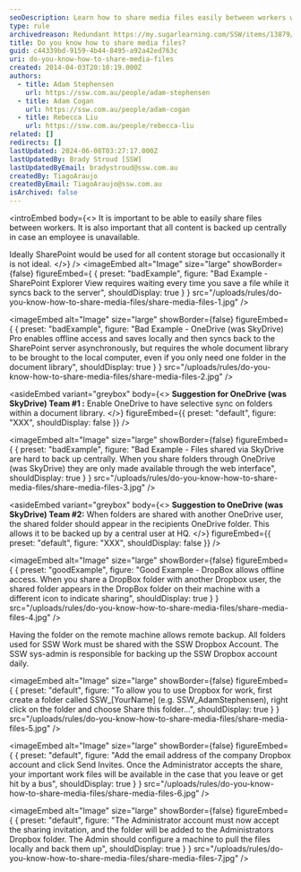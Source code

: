 ```yaml
---
seoDescription: Learn how to share media files easily between workers while ensuring central backup and offline access.
type: rule
archivedreason: Redundant https://my.sugarlearning.com/SSW/items/13879/design-shared-folders
title: Do you know how to share media files?
guid: c44339bd-9159-4b44-8495-a92a42ed763c
uri: do-you-know-how-to-share-media-files
created: 2014-04-03T20:10:19.000Z
authors:
  - title: Adam Stephensen
    url: https://ssw.com.au/people/adam-stephensen
  - title: Adam Cogan
    url: https://ssw.com.au/people/adam-cogan
  - title: Rebecca Liu
    url: https://ssw.com.au/people/rebecca-liu
related: []
redirects: []
lastUpdated: 2024-06-08T03:27:17.000Z
lastUpdatedBy: Brady Stroud [SSW]
lastUpdatedByEmail: bradystroud@ssw.com.au
createdBy: TiagoAraujo
createdByEmail: TiagoAraujo@ssw.com.au
isArchived: false
---
```


<introEmbed
  body={<>
It is important to be able to easily share files between workers. It is also important that all content is backed up centrally in case an employee is unavailable.

Ideally SharePoint would be used for all content storage but occasionally it is not ideal.
  </>}
/>
<imageEmbed
  alt="Image"
  size="large"
  showBorder={false}
  figureEmbed={ {
    preset: "badExample",
    figure: "Bad Example - SharePoint Explorer View requires waiting every time you save a file while it syncs back to the server",
    shouldDisplay: true
  } }
  src="/uploads/rules/do-you-know-how-to-share-media-files/share-media-files-1.jpg"
/>

<imageEmbed
  alt="Image"
  size="large"
  showBorder={false}
  figureEmbed={ {
    preset: "badExample",
    figure: "Bad Example - OneDrive (was SkyDrive) Pro enables offline access and saves locally and then syncs back to the SharePoint server asynchronously, but requires the whole document library to be brought to the local computer, even if you only need one folder in the document library",
    shouldDisplay: true
  } }
  src="/uploads/rules/do-you-know-how-to-share-media-files/share-media-files-2.jpg"
/>

<asideEmbed
  variant="greybox"
  body={<>
    **Suggestion for OneDrive (was SkyDrive) Team #1 :** Enable OneDrive to have selective sync on folders within a document library.
  </>}
  figureEmbed={{
    preset: "default",
    figure: "XXX",
    shouldDisplay: false
  }}
/>

<imageEmbed
  alt="Image"
  size="large"
  showBorder={false}
  figureEmbed={ {
    preset: "badExample",
    figure: "Bad Example - Files shared via SkyDrive are hard to back up centrally. When you share folders through OneDrive (was SkyDrive) they are only made available through the web interface",
    shouldDisplay: true
  } }
  src="/uploads/rules/do-you-know-how-to-share-media-files/share-media-files-3.jpg"
/>

<asideEmbed
  variant="greybox"
  body={<>
    **Suggestion to OneDrive (was SkyDrive) Team #2:** When folders are shared with another OneDrive user, the shared folder should appear in the recipients OneDrive folder. This allows it to be backed up by a central user at HQ.
  </>}
  figureEmbed={{
    preset: "default",
    figure: "XXX",
    shouldDisplay: false
  }}
/>

<imageEmbed
  alt="Image"
  size="large"
  showBorder={false}
  figureEmbed={ {
    preset: "goodExample",
    figure: "Good Example -  DropBox allows offline access. When you share a DropBox folder with another Dropbox user, the shared folder appears in the DropBox folder on their machine with a different icon to indicate sharing",
    shouldDisplay: true
  } }
  src="/uploads/rules/do-you-know-how-to-share-media-files/share-media-files-4.jpg"
/>

Having the folder on the remote machine allows remote backup. All folders used for SSW Work must be shared with the SSW Dropbox Account.
The SSW sys-admin is responsible for backing up the SSW Dropbox account daily.


<imageEmbed
  alt="Image"
  size="large"
  showBorder={false}
  figureEmbed={ {
    preset: "default",
    figure: "To allow you to use Dropbox for work, first create a folder called SSW_[YourName] (e.g. SSW_AdamStephensen), right click on the folder and choose Share this folder...",
    shouldDisplay: true
  } }
  src="/uploads/rules/do-you-know-how-to-share-media-files/share-media-files-5.jpg"
/>


<imageEmbed
  alt="Image"
  size="large"
  showBorder={false}
  figureEmbed={ {
    preset: "default",
    figure: "Add the email address of the company Dropbox account and click Send Invites. Once the Administrator accepts the share, your important work files will be available in the case that you leave or get hit by a bus",
    shouldDisplay: true
  } }
  src="/uploads/rules/do-you-know-how-to-share-media-files/share-media-files-6.jpg"
/>


<imageEmbed
  alt="Image"
  size="large"
  showBorder={false}
  figureEmbed={ {
    preset: "default",
    figure: "The Administrator account must now accept the sharing invitation, and the folder will be added to the Administrators Dropbox folder. The Admin should configure a machine to pull the files locally and back them up",
    shouldDisplay: true
  } }
  src="/uploads/rules/do-you-know-how-to-share-media-files/share-media-files-7.jpg"
/>
